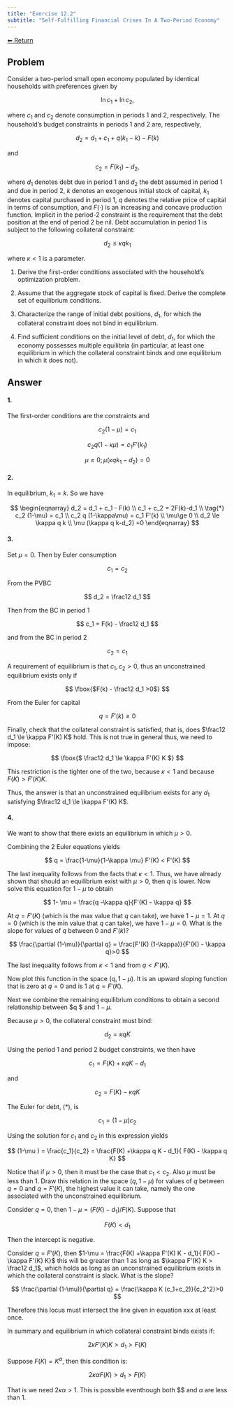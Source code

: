```yaml
---
title: "Exercise 12.2"
subtitle: "Self-Fulfilling Financial Crises In A Two-Period Economy"
---
```

<a class="return-button" href="index.qmd">⬅ Return</a>

## Problem

Consider a two-period small open economy populated by identical households with preferences given by

$$
\ln c_1 +  \ln c_2,
$$

where $c_1$ and $c_2$ denote consumption in periods 1 and 2, respectively. The household's budget constraints in periods 1 and 2 are, respectively, 

$$
d_2 = d_1 + c_1 + q (k_1-k) - F(k)
$$

and 

$$
c_2 = F(k_1) -d_2,
$$

where $d_1$ denotes debt due in period 1 and $d_2$ the debt assumed in period 1 and due in period 2, $k$ denotes an exogenous initial stock of capital, $k_1$ denotes capital purchased in period 1, 
$q$ denotes the relative price of capital in terms of consumption, and $F(\cdot)$ is an increasing and concave production function. Implicit in the period-2 constraint is the requirement that the debt position at the end of period 2 be nil. Debt accumulation in period 1 is subject to the following collateral constraint:

$$
d_2 \le \kappa q k_1
$$

where $\kappa<1$ is a parameter. 

1. Derive the first-order conditions associated with the household's optimization problem. 

2. Assume that the aggregate stock of capital is fixed. Derive the complete set of equilibrium conditions. 

3. Characterize the range of initial debt positions, $d_1$, for which the collateral constraint does not bind in equilibrium.

4. Find sufficient conditions on the initial level of debt, $d_1$, for which the economy possesses multiple equilibria (in particular, at least one equilibrium in which the collateral constraint binds and  one equilibrium in which it does not).

## Answer

#### 1.

The first-order conditions are the constraints and 

$$
c_2 (1-\mu) =  c_1
$$

$$
c_2 q (1-\kappa\mu) =  c_1 F'(k_1)
$$

$$
\mu\ge 0; \mu (\kappa q k_1-d_2) =0
$$

#### 2.

In equilibrium, $k_1=k$. So we have

$$
\begin{eqnarray}
d_2 = d_1 + c_1  - F(k)
\\
c_1 + c_2 = 2F(k)-d_1
\\
\tag{*}
c_2 (1-\mu) = c_1
\\
c_2 q (1-\kappa\mu) =  c_1 F'(k)
\\
\mu\ge 0
\\
d_2 \le \kappa q k
\\
 \mu (\kappa q k-d_2) =0
\end{eqnarray}
$$

#### 3.

Set $\mu=0$. Then by Euler consumption

$$
c_1 = c_2
$$

From the PVBC 

$$
d_2 = \frac12 d_1
$$

Then from the BC in period 1

$$
c_1 = F(k) - \frac12 d_1
$$

and from the BC in period 2

$$
c_2 = c_1
$$

A requirement of equilibrium is that $c_1,c_2>0$, thus an unconstrained equilibrium exists only if 

$$
\fbox{$F(k) - \frac12 d_1 >0$}
$$

From the Euler for capital

$$
q= F'(k) \ge 0
$$

Finally, check that the collateral constraint is satisfied, that is, does $\frac12 d_1 \le \kappa F'(K) K$ hold. This is not true in general thus, we need to impose: 

$$
\fbox{$
\frac12 d_1 \le \kappa F'(K) K
$}
$$

This restriction is the tighter one of the two, because $\kappa <1$ and because $F(K)> F'(K) K$. 

Thus, the answer is that an unconstrained equilibrium exists for any $d_1$ satisfying $\frac12 d_1 \le \kappa F'(K) K$. 

#### 4.

We want to show that there exists an equilibrium in which $\mu >0$. 

Combining the 2 Euler equations yields

$$
q = \frac{1-\mu}{1-\kappa \mu} F'(K) < F'(K)
$$

The last inequality follows from the facts that  $\kappa<1$. Thus, we have already shown that should an equilibrium exist with $\mu>0$, then $q$ is lower. Now solve this equation for $1-\mu$ to obtain

$$
1- \mu = \frac{q -\kappa q}{F'(K) - \kappa q}
$$

At $q=F'(K)$ (which is the max value that $q$ can take), we have $1-\mu =1$. At $q=0$ (which is the min value that $q$ can take), we have $1-\mu = 0$. What is the slope for values of $q$ between 0 and $F'(k)$? 

$$
\frac{\partial (1-\mu)}{\partial q} = \frac{F'(K) (1-\kappa)}{F'(K) - \kappa q}>0
$$

The last inequality follows from $\kappa<1$ and from $q<F'(K)$. 

Now plot this function in the space $(q, 1-\mu)$. It is an upward sloping function that is zero at $q=0$ and is 1 at $q=F'(K)$. 

Next we combine the remaining equilibrium conditions to obtain a second relationship between $q $ and $1-\mu$. 

Because $\mu>0$, the collateral constraint must bind: 

$$
d_2 = \kappa q K 
$$

Using the period 1 and period 2 budget constraints, we then have 

$$
c_1 = F(K) +\kappa q K - d_1
$$

and

$$
c_2 = F(K) - \kappa q K
$$

The Euler for debt, (\*), is

$$
c_1 = (1-\mu) c_2
$$

Using the solution for $c_1$ and $c_2$ in this expression yields

$$
(1-\mu ) = \frac{c_1}{c_2} = \frac{F(K) +\kappa q K - d_1}{ F(K) - \kappa q K}
$$

Notice that if $\mu>0$, then it must be the case that $c_1<c_2$. Also $\mu$ must be less than 1. Draw this relation in the space $(q, 1-\mu)$ for values of $q$ between $q=0$ and $q=F'(K)$, the highest value it can take, namely  the one associated with the unconstrained equilibrium. 

Consider $q=0$, then $1-\mu = (F(K) - d_1)/ F(K)$. Suppose that 

$$
F(K) < d_1 
$$

Then the intercept is negative. 

Consider $q=F'(K)$, then $1-\mu = \frac{F(K) +\kappa F'(K) K - d_1}{ F(K) - \kappa F'(K) K}$ this will be greater than 1 as long as $\kappa F'(K) K > \frac12 d_1$, which holds as long as an unconstrained equilibrium exists in which the collateral constraint is slack. 
What is the slope?

$$
\frac{\partial (1-\mu)}{\partial q} = \frac{\kappa K (c_1+c_2)}{c_2^2}>0
$$

Therefore this locus must intersect the line given in equation xxx at least once. 
<!-- Not sure about xxx, I guess is (1-\mu ) = \frac{c_1}{c_2} = \frac{F(K) +\kappa q K - d_1}{ F(K) - \kappa q K} -->

In summary and equilibrium in which collateral constraint binds exists if: 

$$
2 \kappa F'(K) K >  d_1 > F(K) 
$$

Suppose $F(K) = K^{\alpha}$, then this condition is: 

$$
2 \kappa \alpha  F(K) >  d_1 > F(K) 
$$

That is we need $2 \kappa \alpha >1$. This is possible eventhough both $\kappa $ and $\alpha$ are less than 1. 